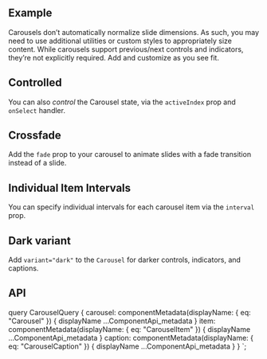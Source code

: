 

<PageHeader
  title="Carousels"
  subTitle="A slideshow component for cycling through elements—images or slides of
  text—like a carousel."
/>

## Example

Carousels don’t automatically normalize slide dimensions. As such, you
may need to use additional utilities or custom styles to appropriately
size content. While carousels support previous/next controls and
indicators, they’re not explicitly required. Add and customize as you
see fit.

<ReactPlayground codeText={CarouselUncontrolled} />

## Controlled

You can also _control_ the Carousel state, via the
`activeIndex` prop and `onSelect` handler.

<ReactPlayground codeText={CarouselControlled} />

## Crossfade

Add the `fade` prop to your carousel to animate slides with a fade transition instead of a slide.

<ReactPlayground codeText={CarouselFade} />

## Individual Item Intervals

You can specify individual intervals for each carousel item via the `interval`
prop.

<ReactPlayground codeText={IndividualIntervals} />

## Dark variant

Add `variant="dark"` to the `Carousel` for darker controls, indicators, and captions.

<ReactPlayground codeText={DarkVariant} />

## API

<ComponentApi metadata={props.data.carousel} />
<ComponentApi metadata={props.data.item} exportedBy={props.data.carousel} />
<ComponentApi metadata={props.data.caption} exportedBy={props.data.carousel} />

  query CarouselQuery {
    carousel: componentMetadata(displayName: { eq: "Carousel" }) {
      displayName
      ...ComponentApi_metadata
    }
    item: componentMetadata(displayName: { eq: "CarouselItem" }) {
      displayName
      ...ComponentApi_metadata
    }
    caption: componentMetadata(displayName: { eq: "CarouselCaption" }) {
      displayName
      ...ComponentApi_metadata
    }
  }
`;
